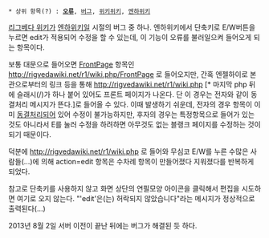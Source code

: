  * 상위 항목(?) : '''[[오류]]''', [[버그]], [[위키위키]], [[엔하위키]]

[[리그베다 위키]]가 [[엔하위키]]일 시절의 버그 중 하나. 엔하위키에서 단축키로 E/W버튼을 누르면 edit가 적용되어 수정을 할 수 있는데, 이 기능이 오류를 불러일으켜 들어오게 되는 항목이다.

보통 대문으로 들어오면 [[FrontPage]] 항목인 http://rigvedawiki.net/r1/wiki.php/FrontPage 로 들어오지만, 간혹 엔젤하이로 본관으로부터의 링크 등을 통해 http://rigvedawiki.net/r1/wiki.php [* 마지막 php 뒤에 슬래시(/)가 하나 붙어 있어도 프론트 페이지가 나온다. 단 이 경우는 전자와 같이 동결처리 메시지가 뜬다.]로 들어올 수 있다. 이때 발생하기 쉬운데, 전자의 경우 항목이 이미 [[동결처리]]되어 있어 수정이 불가능하지만, 후자의 경우는 특정항목으로 들어가 있는 것도 아니라서 E를 눌러 수정을 하려하면 아무것도 없는 블랭크 페이지를 수정하는 것이 되기 때문이다.

덕분에 http://rigvedawiki.net/r1/wiki.php 로 들어와 무심코 E/W를 누른 수많은 사람들(…)에 의해 action=edit 항목은 수차례 항목이 만들어졌다 지워졌다를 반복하게 되었다.

참고로 단축키를 사용하지 않고 화면 상단의 연필모양 아이콘을 클릭해서 편집을 시도하면 여기로 오지 않는다. "'edit'은(는) 허락되지 않았습니다"라는 메시지가 정상적으로 출력된다(...)

2013년 8월 2일 서버 이전이 끝난 뒤에는 버그가 해결된 듯 하다.
